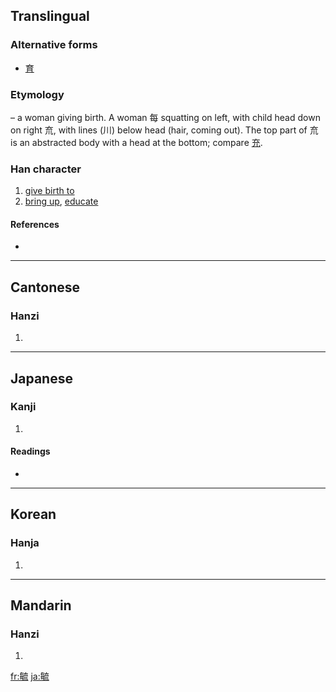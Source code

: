 {{also|育}}
==Translingual==
===Alternative forms===
* [[育]]

===Etymology===
{{Han compound|每|㐬|liushu|p}} – a woman giving birth. A woman 每 squatting on left, with child head down on right 㐬, with lines (川) below head (hair, coming out). The top part of 㐬 is an abstracted body with a head at the bottom; compare [[充]].

===Han character===
{{Han char|rn=80|rad=毋|as=09|sn=13|four=8051<sub>3</sub>|canj=人卜卜戈山 (OYYIU)}}

# [[give birth to]]
# [[bring up]], [[educate]]

====References====
* {{Han ref|kx=0590.060|dkj=16740|dj=0982.020|hdz=42384.040|uh=6BD3|ud=27603|bh=B7B6|bd=47030}}

----

==Cantonese==

===Hanzi===
{{yue-hanzi|jyut=|y=yuk1}}

# {{defn|Cantonese|sort=毋09}}

----

==Japanese==

===Kanji===
{{ja-kanji|grade=|rs=毋09}}

# {{defn|Japanese|sort=毋09}}

====Readings====
* {{ja-readings|on=[[いく]] (iku)|kun=[[そだてる]] (sodateru)}}

----

==Korean==

===Hanja===
{{ko-hanja|hangeul=육|eumhun=|rv=yuk|mr=yuk|y=yuk}}

# {{defn|Korean|sort=毋09}}

----

==Mandarin==

===Hanzi===
{{cmn-hanzi|pin=[[yù]] ([[yu4]])|wg=yü<sup>4</sup>}}

# {{defn|Mandarin|sort=毋09}}

[[fr:毓]]
[[ja:毓]]